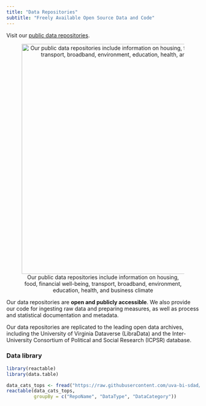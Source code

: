 ```yaml
---
title: "Data Repositories"
subtitle: "Freely Available Open Source Data and Code"
---
```


<style type="text/css">
  h1.title {
    text-align: center;
    margin-bottom: -3px;
  }
  h3.subtitle {
    text-align: center;
  }
</style>

Visit our [public data repositories](https://github.com/uva-bi-sdad).

<center>![Our public data repositories include information on housing, food, financial well-being, transport, broadband, environment, education, health, and business climate](img/data-repographic.png){width="600px" usemap="#repomap"}</center>

<map name="repomap">
  <area shape="circle" coords="76,72,40" href="https://github.com/uva-bi-sdad/sdc.housing">
  <area shape="circle" coords="63,182,40" href="https://github.com/uva-bi-sdad/sdc.food">
  <area shape="circle" coords="100,285,40" href="https://github.com/uva-bi-sdad/sdc.financial_well_being">
  <area shape="circle" coords="186,364,40" href="https://github.com/uva-bi-sdad/sdc.transportation">
  <area shape="circle" coords="298,390,40" href="https://github.com/uva-bi-sdad/sdc.broadband">
  <area shape="circle" coords="405,360,40" href="https://github.com/uva-bi-sdad/sdc.environment">
  <area shape="circle" coords="494,287,40" href="https://github.com/uva-bi-sdad/sdc.education">
  <area shape="circle" coords="533,186,40" href="https://github.com/uva-bi-sdad/sdc.health">
  <area shape="circle" coords="519,74,40" href="https://github.com/uva-bi-sdad/sdc.business_climate">
</map>

Our data repositories are **open and publicly accessible**. We also provide our code for ingesting raw data and preparing measures, as well as process and statistical documentation and metadata.

Our data repositories are replicated to the leading open data archives, including the University of Virginia Dataverse (LibraData) and the Inter-University Consortium of Political and Social Research (ICPSR) database.

### Data library

```r
library(reactable)
library(data.table)

data_cats_tops <- fread("https://raw.githubusercontent.com/uva-bi-sdad/sdc.standards/main/src/data_categories_topics.csv")
reactable(data_cats_tops,
          groupBy = c("RepoName", "DataType", "DataCategory"))
```
